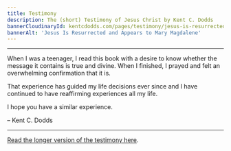```yaml
---
title: Testimony
description: The (short) Testimony of Jesus Christ by Kent C. Dodds
bannerCloudinaryId: kentcdodds.com/pages/testimony/jesus-is-resurrected
bannerAlt: 'Jesus Is Resurrected and Appears to Mary Magdalene'
---
```


---

When I was a teenager, I read this book with a desire to know whether the
message it contains is true and divine. When I finished, I prayed and felt an
overwhelming confirmation that it is.

That experience has guided my life decisions ever since and I have continued to
have reaffirming experiences all my life.

I hope you have a similar experience.

– Kent C. Dodds

---

[Read the longer version of the testimony here](/testimony).
